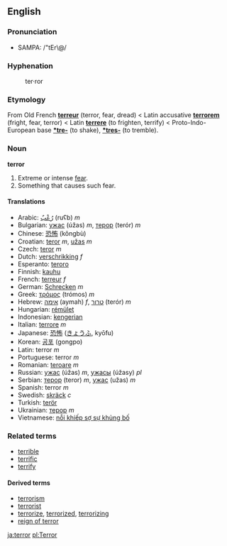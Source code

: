 ==English==
===Pronunciation===
*SAMPA: /"tEr\@/
===Hyphenation===
:ter&middot;ror
===Etymology===
From Old French '''[[terreur]]''' (terror, fear, dread) < Latin accusative '''[[terrorem]]''' (fright, fear, terror) < Latin '''[[terrere]]''' (to frighten, terrify) < Proto-Indo-European base '''[[*tre-]]''' (to shake), '''[[*tres-]]''' (to tremble).

===Noun===
'''terror'''
# Extreme or intense [[fear]].
# Something that causes such fear.

====Translations====
*Arabic: [[رعب|رُعْبٌ]] (ruʕb) ''m''
*Bulgarian: [[ужас]] (úžas) ''m'', [[терор]] (terór) ''m''
*Chinese: [[恐怖]] (kǒngbù)
*Croatian: [[teror]] ''m'', [[užas]] ''m''
*Czech: [[teror]] ''m''
*Dutch: [[verschrikking]] ''f''
*Esperanto: [[teroro]]
*Finnish: [[kauhu]]
*French: [[terreur]] ''f''
*German: [[Schrecken]] ''m''
*Greek: [[τρόμος]] (trómos) ''m''
*Hebrew: [[אימה]] (aymah) ''f'', [[טרור]] (terór) ''m''
*Hungarian: [[rémület]]
*Indonesian: [[kengerian]]
*Italian: [[terrore]] ''m''
*Japanese: [[恐怖]] ([[きょうふ]], kyōfu)
*Korean: [[공포]] (gongpo)
*Latin: terror ''m''
*Portuguese: terror ''m''
*Romanian: [[teroare]] ''m''
*Russian: [[ужас]] (úžas) ''m'', [[ужасы]] (úžasy) ''pl''
*Serbian: [[терор]] (teror) ''m'', [[ужас]] (užas) ''m''
*Spanish: terror ''m''
*Swedish: [[skräck]] ''c''
*Turkish: [[terör]]
*Ukrainian: [[терор]] ''m''
*Vietnamese: [[nỗi khiếp sợ sự khủng bố]]

===Related terms===
*[[terrible]]
*[[terrific]]
*[[terrify]]

====Derived terms====
*[[terrorism]]
*[[terrorist]]
*[[terrorize]], [[terrorized]], [[terrorizing]]
*[[reign of terror]]

[[ja:terror]]
[[pl:Terror]]
